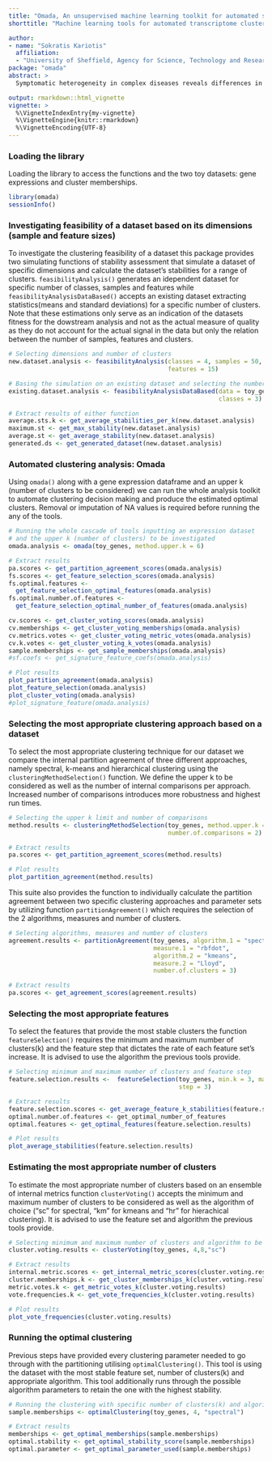 ```yaml
---
title: "Omada, An unsupervised machine learning toolkit for automated sample clustering of gene expression profiles"
shorttitle: "Machine learning tools for automated transcriptome clustering analysis"

author: 
- name: "Sokratis Kariotis"
  affiliation: 
  - "University of Sheffield, Agency for Science, Technology and Research (A*STAR)"
package: "omada"
abstract: >
  Symptomatic heterogeneity in complex diseases reveals differences in molecular states that need to be investigated. However, selecting the numerous parameters of an exploratory clustering analysis in RNA profiling studies requires deep understanding of machine learning and extensive computational experimentation. Tools that assist with such decisions without prior field knowledge are nonexistent and further gene association analyses need to be performed independently. We have developed a suite of tools to automate these processes and make robust unsupervised clustering of transcriptomic data more accessible through automated machine learning based functions. The efficiency of each tool was tested with four datasets characterised by different expression signal strengths. Our toolkit’s decisions reflected the real number of stable partitions in datasets where the subgroups are discernible. Even in datasets with less clear biological distinctions, stable subgroups with different expression profiles and clinical associations were found.

output: rmarkdown::html_vignette
vignette: >
  %\VignetteIndexEntry{my-vignette}
  %\VignetteEngine{knitr::rmarkdown}
  %\VignetteEncoding{UTF-8}
---
```


### Loading the library
Loading the library to access the functions and the two toy datasets: gene expressions and cluster memberships.

```r
library(omada)
sessionInfo()
```

### Investigating feasibility of a dataset based on its dimensions (sample and feature sizes)
To investigate the clustering feasibility of a dataset this package provides two simulating functions of stability assessment that simulate a dataset of specific dimensions and calculate the dataset's stabilities for a range of clusters. `feasibilityAnalysis()` generates an idependent dataset for specific number of classes, samples and features while `feasibilityAnalysisDataBased()` accepts an existing dataset extracting statistics(means and standard deviations) for a specific number of clusters. Note that these estimations only serve as an indication of the datasets fitness for the dowstream analysis and not as the actual measure of quality as they do not account for the actual signal in the data but only the relation between the number of samples, features and clusters.

```r
# Selecting dimensions and number of clusters
new.dataset.analysis <- feasibilityAnalysis(classes = 4, samples = 50, 
                                            features = 15)

# Basing the simulation on an existing dataset and selecting the number of clusters
existing.dataset.analysis <- feasibilityAnalysisDataBased(data = toy_genes, 
                                                          classes = 3)

# Extract results of either function
average.sts.k <- get_average_stabilities_per_k(new.dataset.analysis)
maximum.st <- get_max_stability(new.dataset.analysis)
average.st <- get_average_stability(new.dataset.analysis)
generated.ds <- get_generated_dataset(new.dataset.analysis)
```

### Automated clustering analysis: Omada
Using `omada()` along with a gene expression dataframe and an upper k (number 
of clusters to be considered) we can run the whole analysis toolkit to automate 
clustering decision making and produce the estimated optimal clusters. Removal 
or imputation of NA values is required before running the any of the tools.

```r
# Running the whole cascade of tools inputting an expression dataset 
# and the upper k (number of clusters) to be investigated
omada.analysis <- omada(toy_genes, method.upper.k = 6)

# Extract results
pa.scores <- get_partition_agreement_scores(omada.analysis)
fs.scores <- get_feature_selection_scores(omada.analysis)
fs.optimal.features <- 
  get_feature_selection_optimal_features(omada.analysis)
fs.optimal.number.of.features <- 
  get_feature_selection_optimal_number_of_features(omada.analysis)

cv.scores <- get_cluster_voting_scores(omada.analysis)
cv.memberships <- get_cluster_voting_memberships(omada.analysis)
cv.metrics.votes <- get_cluster_voting_metric_votes(omada.analysis)
cv.k.votes <- get_cluster_voting_k_votes(omada.analysis)
sample.memberships <- get_sample_memberships(omada.analysis)
#sf.coefs <- get_signature_feature_coefs(omada.analysis)

# Plot results
plot_partition_agreement(omada.analysis)
plot_feature_selection(omada.analysis)
plot_cluster_voting(omada.analysis)
#plot_signature_feature(omada.analysis)
```

### Selecting the most appropriate clustering approach based on a dataset
To select the most appropriate clustering technique for our dataset we compare the internal partition agreement of three different approaches, namely spectral, k-means and hierarchical clustering using the `clusteringMethodSelection()` function. We define the upper k to be considered as well as the number of internal comparisons per approach. Increased number of comparisons introduces more robustness and highest run times.

```r
# Selecting the upper k limit and number of comparisons
method.results <- clusteringMethodSelection(toy_genes, method.upper.k = 3, 
                                            number.of.comparisons = 2)

# Extract results
pa.scores <- get_partition_agreement_scores(method.results)

# Plot results
plot_partition_agreement(method.results)
```

This suite also provides the function to individually calculate the partition agreement between two specific clustering approaches and parameter sets by utilizing function `partitionAgreement()` which requires the selection of the 2 algorithms, measures and number of clusters.

```r
# Selecting algorithms, measures and number of clusters
agreement.results <- partitionAgreement(toy_genes, algorithm.1 = "spectral", 
                                        measure.1 = "rbfdot", 
                                        algorithm.2 = "kmeans",
                                        measure.2 = "Lloyd", 
                                        number.of.clusters = 3)

# Extract results
pa.scores <- get_agreement_scores(agreement.results)
```

### Selecting the most appropriate features
To select the features that provide the most stable clusters the function `featureSelection()` requires the minimum and maximum number of clusters(k) and the feature step that dictates the rate of each feature set's increase. It is advised to use the  algorithm the previous tools provide.

```r
# Selecting minimum and maximum number of clusters and feature step
feature.selection.results <-  featureSelection(toy_genes, min.k = 3, max.k = 6,
                                               step = 3)

# Extract results
feature.selection.scores <- get_average_feature_k_stabilities(feature.selection.results)
optimal.number.of.features <- get_optimal_number_of_features
optimal.features <- get_optimal_features(feature.selection.results)

# Plot results
plot_average_stabilities(feature.selection.results)
```

### Estimating the most appropriate number of clusters
To estimate the most appropriate number of clusters based on an ensemble of internal metrics function `clusterVoting()` accepts the minimum and maximum number of clusters to be considered as well as the algorithm of choice ("sc" for spectral, "km" for kmeans and "hr" for hierachical clustering). It is advised to use the feature set and algorithm the previous tools provide.

```r
# Selecting minimum and maximum number of clusters and algorithm to be used
cluster.voting.results <- clusterVoting(toy_genes, 4,8,"sc")

# Extract results
internal.metric.scores <- get_internal_metric_scores(cluster.voting.results)
cluster.memberships.k <- get_cluster_memberships_k(cluster.voting.results)
metric.votes.k <- get_metric_votes_k(cluster.voting.results)
vote.frequencies.k <- get_vote_frequencies_k(cluster.voting.results)

# Plot results
plot_vote_frequencies(cluster.voting.results)
```

### Running the optimal clustering
Previous steps have provided every clustering parameter needed to go through with the partitioning utilising `optimalClustering()`. This tool is using the dataset with the most stable feature set, number of clusters(k) and appropriate algorithm. This tool additionally runs through the possible algorithm parameters to retain the one with the highest stability.

```r
# Running the clustering with specific number of clusters(k) and algorithm 
sample.memberships <- optimalClustering(toy_genes, 4, "spectral")

# Extract results
memberships <- get_optimal_memberships(sample.memberships)
optimal.stability <- get_optimal_stability_score(sample.memberships)
optimal.parameter <- get_optimal_parameter_used(sample.memberships)
```

